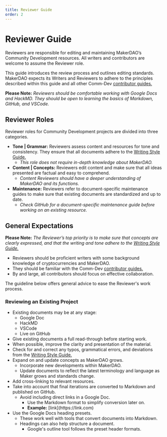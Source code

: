 ```yaml
---
title: Reviewer Guide
order: 2
---
```


# Reviewer Guide

Reviewers are responsible for editing and maintaining MakerDAO’s Community Development resources. All writers and contributors are welcome to assume the Reviewer role.

This guide introduces the review process and outlines editing standards. MakerDAO expects its Writers and Reviewers to adhere to the principles described within this guide and all other Comm-Dev [contributor guides.](https://github.com/ryancreatescopy/community/tree/203253ec20549aa3667729d5b12a0ee7c5834bde/contributing/readme.md)

<Callout icon="warning" secondary>

**Please Note:** _Reviewers should be comfortable working with Google Docs and HackMD. They should be open to learning the basics of Markdown, GitHub, and VSCode._

</Callout>

## Reviewer Roles

Reviewer roles for Community Development projects are divided into three categories.

- **Tone | Grammar:** Reviewers assess content and resources for tone and consistency. They ensure that all documents adhere to the [Writing Style Guide.](https://github.com/ryancreatescopy/community/tree/203253ec20549aa3667729d5b12a0ee7c5834bde/contributing/style-guide.md)
  - _This role does not require in-depth knowledge about MakerDAO._
- **Content | Concepts:** Reviewers edit content and make sure that all ideas presented are factual and easy to comprehend.
  - _Content Reviewers should have a deeper understanding of MakerDAO and its functions._
- **Maintenance:** Reviewers refer to document-specific maintenance guides to make sure that existing documents are standardized and up to date.
  - _Check GitHub for a document-specific maintenance guide before working on an existing resource._

## General Expectations

<Callout icon="warning" secondary>

**Please Note:** _The Reviewer’s top priority is to make sure that concepts are clearly expressed, and that the writing and tone adhere to the_ [_Writing Style Guide._](https://github.com/ryancreatescopy/community/tree/203253ec20549aa3667729d5b12a0ee7c5834bde/contributing/style-guide.md)

</Callout>

- Reviewers should be proficient writers with some background knowledge of cryptocurrencies and MakerDAO.
- They should be familiar with the Comm-Dev [contributor guides.](https://github.com/ryancreatescopy/community/tree/203253ec20549aa3667729d5b12a0ee7c5834bde/contributing/readme.md)
- By and large, all contributors should focus on effective collaboration.

The guideline below offers general advice to ease the Reviewer's work process.

### Reviewing an Existing Project

- Existing documents may be at any stage:
  - Google Doc
  - HackMD
  - VSCode
  - Live on GitHub
- Give existing documents a full read-through before starting work.
- When possible, improve the clarity and presentation of the material.
- Check for and correct any typos, grammatical errors, and deviations from the [Writing Style Guide.](https://github.com/ryancreatescopy/community/tree/203253ec20549aa3667729d5b12a0ee7c5834bde/contributing/style-guide.md)
- Expand on and update concepts as MakerDAO grows.
  - Incorporate new developments within MakerDAO.
  - Update documents to reflect the latest terminology and language as Maker grows and standards change.
- Add cross-linking to relevant resources.
- Take into account that final iterations are converted to Markdown and published on GitHub.
  - Avoid including direct links in a Google Doc.
    - Use the Markdown format to simplify conversion later on.
    - **Example:** \[link](https://link\.com)
- Use the Google Docs heading presets.
  - These work well with tools that convert documents into Markdown.
  - Headings can also help structure a document.
    - Google's outline tool follows the preset header formats.
